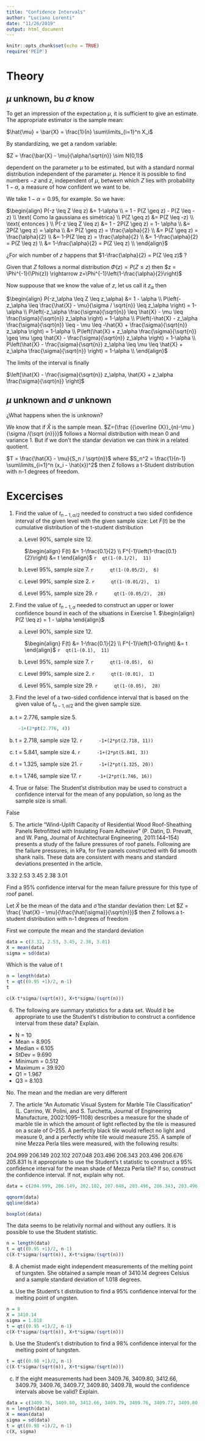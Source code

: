 ```yaml
---
title: "Confidence Intervals"
author: "Luciano Lorenti"
date: "11/26/2019"
output: html_document
---
```


```r
knitr::opts_chunk$set(echo = TRUE)
require('PEIP')
```

# Theory

## $\mu$ unknown, bu $\sigma$ know
To get an impression of the expectation $\mu$, it is sufficient to give an estimate. The appropriate estimator is the sample mean:

$\hat{\mu} = \bar{X} = \frac{1}{n} \sum\limits_{i=1}^n X_i$

By standardizing, we get a random variable:

$Z = \frac{\bar{X} - \mu}{\alpha/\sqrt{n}} \sim N(0,1)$

dependent on the parameter $\mu$ to be estimated, but with a standard normal distribution independent of the parameter $\mu$. Hence it is possible to find numbers $-z$ and $z$, independent of $\mu$, between which $Z$ lies with probability $1 − \alpha$, a measure of how confident we want to be.

We take $1 − \alpha = 0.95$, for example. So we have:

$\begin{align}
P(-z \leq Z \leq z) &= 1-\alpha \\
= 1 - P(Z \geq z) - P(Z \leq -z) \\
\text{ Como la gaussiana es simétrica} \\
P(Z \geq z) &=  P(Z \leq -z) \\
\text{ entonces } \\
P(-z \leq Z \leq z) &= 1 - 2P(Z \geq z) = 1- \alpha \\
                   &= 2P(Z \geq z) = \alpha \\
                   &= P(Z \geq z) = \frac{\alpha}{2} \\
                   &= P(Z \geq z) = \frac{\alpha}{2}  \\
                   &= 1-P(Z \leq z) = \frac{\alpha}{2}  \\
                   &= 1-\frac{\alpha}{2}  = P(Z \leq z) \\
                   &= 1-\frac{\alpha}{2}  = P(Z \leq z) \\
\end{align}$

¿For wich number of $z$ happens that $1-\frac{\alpha}{2}  = P(Z \leq z)$ ?

Given that $Z$ follows a normal distribution $\Phi(z) = P(Z \leq z)$ then $z = \Phi^{-1}(\Phi(z)) \rightarrow z=\Phi^{-1}\left(1-\frac{\alpha}{2}\right)$

Now suppouse that we know the value of $z$, let us call it  $z_\alpha$ then

$\begin{align}
P(-z_\alpha \leq Z \leq z_\alpha) &= 1 - \alpha \\
P\left(-z_\alpha \leq \frac{\hat{X} - \mu}{\sigma / \sqrt{n}} \leq z_\alpha \right) = 1-\alpha \\
P\left(-z_\alpha \frac{\sigma}{\sqrt{n}} \leq \hat{X} - \mu \leq \frac{\sigma}{\sqrt{n}} z_\alpha \right) = 1-\alpha \\
P\left(-\hat{X} - z_\alpha \frac{\sigma}{\sqrt{n}} \leq - \mu \leq -\hat{X} + \frac{\sigma}{\sqrt{n}} z_\alpha \right) = 1-\alpha \\
P\left(\hat{X} + z_\alpha \frac{\sigma}{\sqrt{n}} \geq  \mu \geq \hat{X} - \frac{\sigma}{\sqrt{n}} z_\alpha \right) = 1-\alpha \\
P\left(\hat{X} - \frac{\sigma}{\sqrt{n}} z_\alpha \leq \mu \leq \hat{X} + z_\alpha \frac{\sigma}{\sqrt{n}}  \right) = 1-\alpha \\
\end{align}$

The limits of the interval is finally

$\left[\hat{X} - \frac{\sigma}{\sqrt{n}} z_\alpha, \hat{X} + z_\alpha \frac{\sigma}{\sqrt{n}}  \right]$

## $\mu$ unknown and $\sigma$ unknown

¿What happens when the \sigma is unknown?

We know that if $\hat{X}$ is the sample mean. $Z={\frac {{\overline {X}}_{n}-\mu }{\sigma /{\sqrt {n}}}}$ follows a Normal distribution with mean  0 and variance 1. But if we don't  the standar deviation we can think in a related quotient.

$T = \frac{\hat{X} - \mu}{S_n / \sqrt{n}}$ where $S_n^2 = \frac{1}{n-1} \sum\limits_{i=1}^n (x_i - \hat{x})^2$ then Z follows a t-Student distribution with n-1 degrees of freedom. 

# Excercises 

1. Find the value of $t_{n-1,\alpha/2}$ needed to construct a two sided confidence interval of the given level with the given sample size:
    Let $F(t)$ be the cumulative distribution of the t-student distribution
    a. Level 90%, sample size 12.
    
        $\begin{align}
            F(t) &= 1-\frac{0.1}{2} \\ 
            F^{-1}\left(1-\frac{0.1}{2}\right) &= t
        \end{align}$
        ```r
        qt(1-(0.1/2),  11)
        ```
    b. Level 95%, sample size 7.
        ```r
        qt(1-(0.05/2),  6)
        ```
    c. Level 99%, sample size 2.
        ```r
        qt(1-(0.01/2),  1)
        ```
    d. Level 95%, sample size 29.
        ```r
        qt(1-(0.05/2),  28)
        ```
2. Find the value of $t_{n−1,\alpha}$ needed to construct an upper or lower confidence bound in each of the situations in Exercise 1.
    $\begin{align}
        P(Z \leq z) = 1 - \alpha
    \end{align}$
    a. Level 90%, sample size 12.
    
        $\begin{align}
            F(t) &= 1-\frac{0.1}{2} \\ 
            F^{-1}\left(1-0.1\right) &= t
        \end{align}$
        ```r
        qt(1-(0.1),  11)
        ```
    b. Level 95%, sample size 7.
        ```r
        qt(1-(0.05),  6)
        ```
    c. Level 99%, sample size 2.
        ```r
        qt(1-(0.01),  1)
        ```
    d. Level 95%, sample size 29.
        ```r
        qt(1-(0.05),  28)
        ```
3. Find the level of a two-sided confidence interval that is based on the given value of $t_{n−1,\alpha/2}$ and the given sample size.

\begin{align}
    P(-t \leq Z \leq t) &=  1 - P(Z \geq t) - P(Z \leq -t) \\
                    c &=  1 - 2P(Z \geq t) \\
                    c &= 1-2(1-P(Z \leq t)) \\
                    c &= 1-2+2P(Z \leq t) \\
                    c &= -1+2P(Z \leq t)
                    
\end{align}
        
    
a. t = 2.776, sample size 5.
    
    ```r
     -1+(2*pt(2.776, 4)) 
    ```
b. t = 2.718, sample size 12.
    ```r
     -1+(2*pt(2.718, 11)) 
    ```
c. t = 5.841, sample size 4.
    ```r
     -1+(2*pt(5.841, 3)) 
    ```
d. t = 1.325, sample size 21.
    ```r
     -1+(2*pt(1.325, 20)) 
    ```
e. t = 1.746, sample size 17.
    ```r
     -1+(2*pt(1.746, 16)) 
    ```
    
4. True or false: The Student’st distribution may be used to construct a confidence interval for the mean of any population, so long as the sample size is small.

False

5. The article “Wind-Uplift Capacity of Residential Wood Roof-Sheathing Panels Retrofitted with Insulating Foam Adhesive” (P. Datin, D. Prevatt,
and W. Pang, Journal of Architectural Engineering, 2011:144–154) presents a study of the failure pressures of roof panels. Following are the failure
pressures, in kPa, for five panels constructed with 6d smooth shank nails. These data are consistent with means and standard deviations presented in
the article.

3.32 2.53 3.45 2.38 3.01

Find a 95% confidence interval for the mean failure pressure for this type of roof panel.

Let $\hat{X}$ be the mean of the data and $\hat{\sigma}$ the standar deviation then:
Let $Z = \frac{ \hat{X} - \mu}{\frac{\hat{\sigma}}{\sqrt{n}}}$ then Z follows a t-student distribution with n-1 degrees of freedom

\begin{align}
    P(-t \leq Z \leq t) &= 0.95 = 1 - 0.05 \\
    P(-t \leq \frac{\hat{X} - \mu}{\frac{\hat{\sigma}}{\sqrt{n}}} \leq t) &= 1 - 0.05 \\
    P(-t \frac{\hat{\sigma}}{\sqrt{n}} \leq \hat{X} - \mu \leq t \frac{\hat{\sigma}}{\sqrt{n}}) &= 1 - 0.05 \\
    P(-\hat{X} -t \frac{\hat{\sigma}}{\sqrt{n}} \leq - \mu \leq -\hat{X} + t \frac{\hat{\sigma}}{\sqrt{n}}) &= 1-0.5 \\
    P(\hat{X} +t \frac{\hat{\sigma}}{\sqrt{n}} \geq  \mu \geq \hat{X} - t \frac{\hat{\sigma}}{\sqrt{n}}) &= 1-0.5 \\
    P(\hat{X} - t \frac{\hat{\sigma}}{\sqrt{n}} \leq \mu \leq \hat{X} +t \frac{\hat{\sigma}}{\sqrt{n}} ) &= 1-0.5 \\
\end{align}

First we compute the mean and the standard deviation
```r
data = c(3.32, 2.53, 3.45, 2.38, 3.01)
X = mean(data)
sigma = sd(data)
```
Which is the value of t 
\begin{align}
    P(-t \leq Z \leq t) &= 0.95 = 1 - 0.05 \\
      &= 1- 2P(Z \geq t) \\
      &= 1- 2(1 -P(Z \leq t)) \\
      &= -1 +2P(Z \leq t) \\
      &= -1 +2F(t) \\
      c &= -1 + 2F(t) \\
      \frac{c+1}{2} &= F(t) \\
      F^{-1}\left(\frac{c+1}{2}\right) = t
\end{align}

```r
n = length(data)
t = qt((0.95 +1)/2, n-1)
t
```

```r
c(X-t*sigma/(sqrt(n)), X+t*sigma/(sqrt(n)))
```

6. The following are summary statistics for a data set.
Would it be appropriate to use the Student’s t distribution to construct a confidence interval from these data? Explain.

* N = 10
* Mean = 8.905
* Median = 6.105
* StDev = 9.690
* Minimum = 0.512
* Maximum = 39.920
* Q1 = 1.967
* Q3 = 8.103

No. The mean and the median are very different

7. The article “An Automatic Visual System for Marble Tile Classification” (L. Carrino, W. Polini, and S. Turchetta, Journal of Engineering Manufacture,
2002:1095–1108) describes a measure for the shade of marble tile in which the amount of light reflected by the tile is measured on a scale of 0–255. A perfectly black tile would reflect no light and measure 0, and a perfectly white tile would measure 255. A sample of nine Mezza Perla tiles were measured,
with the following results:

204.999 206.149 202.102 207.048 203.496 206.343 203.496 206.676 205.831
Is it appropriate to use the Student’s t statistic
to construct a 95% confidence interval for the mean
shade of Mezza Perla tile? If so, construct the confidence interval. If not, explain why not.
```r
data = c(204.999, 206.149, 202.102, 207.048, 203.496, 206.343, 203.496, 206.676, 205.831)
```
```r
qqnorm(data)
qqline(data)
```
```r
boxplot(data)
```

The data seems to be relativily normal and without any outliers.  It is possible to use the Student statistic.

```r
n = length(data)
t = qt((0.95 +1)/2, n-1)
c(X-t*sigma/(sqrt(n)), X+t*sigma/(sqrt(n)))
```


8. A chemist made eight independent measurements of  the melting point of tungsten. She obtained a sample mean of 3410.14 degrees Celsius and a sample standard deviation of 1.018 degrees.
a. Use the Student’s t distribution to find a 95% confidence interval for the melting point of ungsten.
```r
n = 8
X = 3410.14
sigma = 1.018
t = qt((0.95 +1)/2, n-1)
c(X-t*sigma/(sqrt(n)), X+t*sigma/(sqrt(n)))
```
b. Use the Student’s t distribution to find a 98% confidence interval for the melting point of tungsten.
```r
t = qt((0.98 +1)/2, n-1)
c(X-t*sigma/(sqrt(n)), X+t*sigma/(sqrt(n)))
```
c. If the eight measurements had been 3409.76, 3409.80, 3412.66, 3409.79, 3409.76, 3409.77, 3409.80, 3409.78, would the confidence intervals above be valid? Explain.

```r
data = c(3409.76, 3409.80, 3412.66, 3409.79, 3409.76, 3409.77, 3409.80, 3409.78)
n = length(data)
X = mean(data)
sigma = sd(data)
t = qt((0.98 +1)/2, n-1)
c(X, sigma)
```